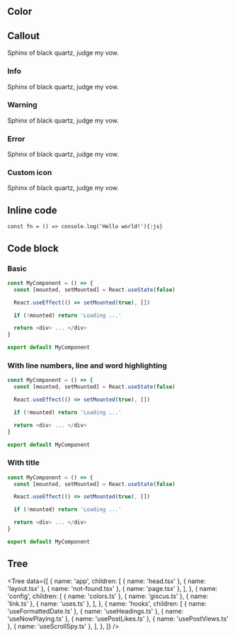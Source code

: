 ## Color

<Colors />

## Callout

<Callout type='default'>Sphinx of black quartz, judge my vow.</Callout>

### Info

<Callout type='info'>Sphinx of black quartz, judge my vow.</Callout>

### Warning

<Callout type='warning'>Sphinx of black quartz, judge my vow.</Callout>

### Error

<Callout type='error'>Sphinx of black quartz, judge my vow.</Callout>

### Custom icon

<Callout icon='🤪'>Sphinx of black quartz, judge my vow.</Callout>

## Inline code

`const fn = () => console.log('Hello world!'){:js}`

## Code block

### Basic

```js
const MyComponent = () => {
  const [mounted, setMounted] = React.useState(false)

  React.useEffect(() => setMounted(true), [])

  if (!mounted) return 'Loading ...'

  return <div> ... </div>
}

export default MyComponent
```

### With line numbers, line and word highlighting

```js showLineNumbers {4} /useState/
const MyComponent = () => {
  const [mounted, setMounted] = React.useState(false)

  React.useEffect(() => setMounted(true), [])

  if (!mounted) return 'Loading ...'

  return <div> ... </div>
}

export default MyComponent
```

### With title

```js title="app/components/MyComponent.tsx"
const MyComponent = () => {
  const [mounted, setMounted] = React.useState(false)

  React.useEffect(() => setMounted(true), [])

  if (!mounted) return 'Loading ...'

  return <div> ... </div>
}

export default MyComponent
```

## Tree

<Tree
  data={[
    {
      name: 'app',
      children: [
        { name: 'head.tsx' },
        { name: 'layout.tsx' },
        { name: 'not-found.tsx' },
        { name: 'page.tsx' },
      ],
    },
    {
      name: 'config',
      children: [
        { name: 'colors.ts' },
        { name: 'giscus.ts' },
        { name: 'link.ts' },
        { name: 'uses.ts' },
      ],
    },
    {
      name: 'hooks',
      children: [
        { name: 'useFormattedDate.ts' },
        { name: 'useHeadings.ts' },
        { name: 'useNowPlaying.ts' },
        { name: 'usePostLikes.ts' },
        { name: 'usePostViews.ts' },
        { name: 'useScrollSpy.ts' },
      ],
    },
  ]}
/>
